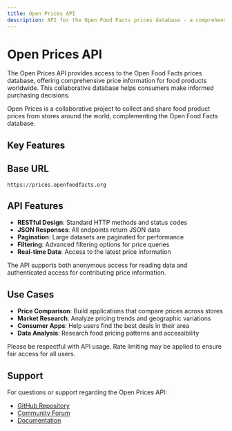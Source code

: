 ```yaml
---
title: Open Prices API
description: API for the Open Food Facts prices database - a comprehensive collection of food product prices from around the world.
---
```



# Open Prices API

The Open Prices API provides access to the Open Food Facts prices database, offering comprehensive price information for food products worldwide. This collaborative database helps consumers make informed purchasing decisions.

<Callout type="info">
Open Prices is a collaborative project to collect and share food product prices from stores around the world, complementing the Open Food Facts database.
</Callout>

## Key Features

<Cards>
  <Card
    title="Price Management"
    description="Create, update, and retrieve price information for products"
    href="/docs/open-prices/prices"
  />
  <Card
    title="Location Data"
    description="Access store locations and geographic price distribution"
    href="/docs/open-prices/locations"
  />
  <Card
    title="Product Catalog"
    description="Browse and search products with associated price data"
    href="/docs/open-prices/products"
  />
  <Card
    title="Receipt Processing"
    description="Upload and process receipts to extract price information"
    href="/docs/open-prices/proofs"
  />
  <Card
    title="User Management"
    description="Handle user accounts and authentication for contributors"
    href="/docs/open-prices/users"
  />
  <Card
    title="Statistics"
    description="Access aggregated statistics and analytics about price data"
    href="/docs/open-prices/stats"
  />
</Cards>

## Base URL

```
https://prices.openfoodfacts.org
```

## API Features

- **RESTful Design**: Standard HTTP methods and status codes
- **JSON Responses**: All endpoints return JSON data
- **Pagination**: Large datasets are paginated for performance
- **Filtering**: Advanced filtering options for price queries
- **Real-time Data**: Access to the latest price information

<Callout type="success">
The API supports both anonymous access for reading data and authenticated access for contributing price information.
</Callout>

## Use Cases

- **Price Comparison**: Build applications that compare prices across stores
- **Market Research**: Analyze pricing trends and geographic variations
- **Consumer Apps**: Help users find the best deals in their area
- **Data Analysis**: Research food pricing patterns and accessibility

<Callout type="warn">
Please be respectful with API usage. Rate limiting may be applied to ensure fair access for all users.
</Callout>

## Support

For questions or support regarding the Open Prices API:
- [GitHub Repository](https://github.com/openfoodfacts/open-prices)
- [Community Forum](https://forum.openfoodfacts.org/)
- [Documentation](https://prices.openfoodfacts.org)
